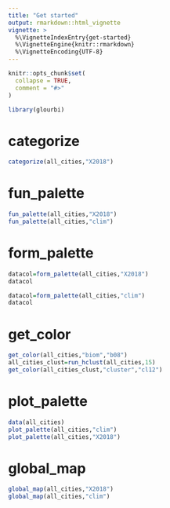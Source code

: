 ```yaml
---
title: "Get started"
output: rmarkdown::html_vignette
vignette: >
  %\VignetteIndexEntry{get-started}
  %\VignetteEngine{knitr::rmarkdown}
  %\VignetteEncoding{UTF-8}
---
```


```r
knitr::opts_chunk$set(
  collapse = TRUE,
  comment = "#>"
)
```

```r
library(glourbi)
```

<!-- WARNING - This vignette is generated by {fusen} from dev/3-flat_global_map.Rmd: do not edit by hand -->

# categorize

    

  

```r
categorize(all_cities,"X2018")
```

  

  


# fun_palette

    

  

```r
fun_palette(all_cities,"X2018")
fun_palette(all_cities,"clim")
```

  

  


# form_palette

    

  

```r
datacol=form_palette(all_cities,"X2018")
datacol

datacol=form_palette(all_cities,"clim")
datacol
```

  

# get_color

    

  

```r
get_color(all_cities,"biom","b08")
all_cities_clust=run_hclust(all_cities,15)
get_color(all_cities_clust,"cluster","cl12")
```

  

  


# plot_palette

    

  

```r
data(all_cities)
plot_palette(all_cities,"clim")
plot_palette(all_cities,"X2018")
```

  

    



# global_map

```r
global_map(all_cities,"X2018")
global_map(all_cities,"clim")
```

